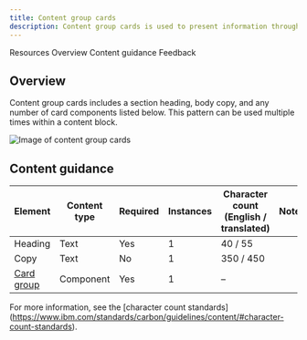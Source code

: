 ```yaml
---
title: Content group cards
description: Content group cards is used to present information through a group of cards with each acting as a call to action that drives to additional or supporting destinations.
---
```



<ComponentDescription name="Content group cards" type="layout" />

<AnchorLinks>

<AnchorLink>Resources</AnchorLink>
<AnchorLink>Overview</AnchorLink> 
<AnchorLink>Content guidance</AnchorLink>
<AnchorLink>Feedback</AnchorLink>
  
</AnchorLinks>

<ResourceLinks name="Content group cards" type="layout" />

## Overview

Content group cards includes a section heading, body copy, and any number of card components listed below. This pattern can be used multiple times within a content block.

![Image of content group cards](../../images/pattern/content-group-with-cards/content-group-with-cards.jpg)

## Content guidance

| Element                                                                  | Content type  | Required | Instances | Character count <br/>(English / translated) | Notes                   |
| ------------------------------------------------------------------------ | ------------- | -------- | --------- | ------------------------------------------- | ------------------------|
| Heading                                                                  | Text          | Yes      | 1         |             40 / 55                         |                         |
| Copy                                                                     | Text          | No      | 1         |              350 / 450                      |                         |
| [Card group](https://www.ibm.com/standards/carbon/components/card-group) | Component     | Yes      | 1         |                –                            |                         |

For more information, see the [character count standards] (https://www.ibm.com/standards/carbon/guidelines/content/#character-count-standards).

<ComponentFooter name="Content group cards" type="layout" />

